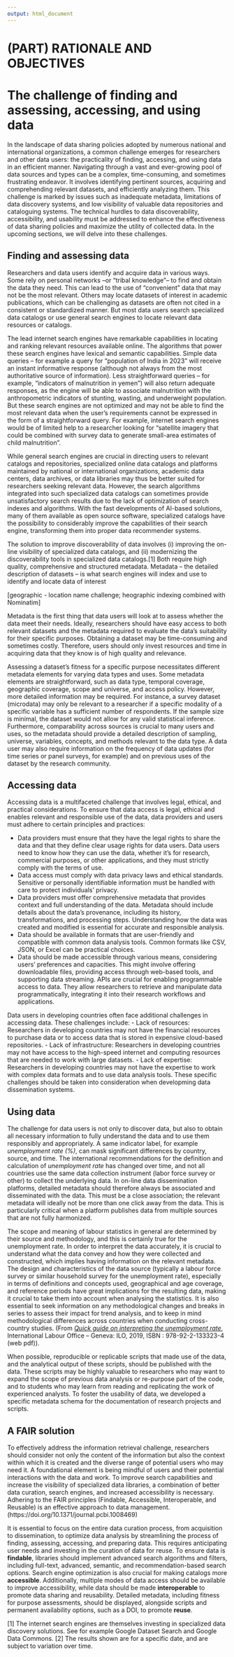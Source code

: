 ```yaml
---
output: html_document
---
```


# (PART) RATIONALE AND OBJECTIVES  {-}

# The challenge of finding and assessing, accessing, and using data {#chapter01}

In the landscape of data sharing policies adopted by numerous national and international organizations, a common challenge emerges for researchers and other data users: the practicality of finding, accessing, and using data in an efficient manner. Navigating through a vast and ever-growing pool of data sources and types can be a complex, time-consuming, and sometimes frustrating endeavor. It involves identifying pertinent sources, acquiring and comprehending relevant datasets, and efficiently analyzing them. This challenge is marked by issues such as inadequate metadata, limitations of data discovery systems, and low visibility of valuable data repositories and cataloguing systems. The technical hurdles to data discoverability, accessibility, and usability must be addressed to enhance the effectiveness of data sharing policies and maximize the utility of collected data. In the upcoming sections, we will delve into these challenges.

## Finding and assessing data

Researchers and data users identify and acquire data in various ways. Some rely on personal networks --or "tribal knowledge"-- to find and obtain the data they need. This can lead to the use of "convenient" data that may not be the most relevant. Others may locate datasets of interest in academic publications, which can be challenging as datasets are often not cited in a consistent or standardized manner. But most data users search specialized data catalogs or use general search engines to locate relevant data resources or catalogs.

The lead internet search engines have remarkable capabilities in locating and ranking relevant resources available online. The algorithms that power these search engines have lexical and semantic capabilities. Simple data queries -- for example a query for "population of India in 2023" will receive an instant informative response (although not always from the most authoritative source of information). Less straightforward queries -- for example, "indicators of malnutrition in yemen") will also return adequate responses, as the engine will be able to associate malnutrition with the anthropometric indicators of stunting, wasting, and underweight population. But these search engines are not optimized and may not be able to find the most relevant data when the user's requirements cannot be expressed in the form of a straightforward query. For example, internet search engines would be of limited help to a researcher looking for "satellite imagery that could be combined with survey data to generate small-area estimates of child malnutrition". 

While general search engines are crucial in directing users to relevant catalogs and repositories, specialized online data catalogs and platforms maintained by national or international organizations, academic data centers, data archives, or data libraries may thus be better suited for researchers seeking relevant data. However, the search algorithms integrated into such specialized data catalogs can sometimes provide unsatisfactory search results due to the lack of optimization of search indexes and algorithms. With the fast developments of AI-based solutions, many of them available as open source software, specialized catalogs have the possibility to considerably improve the capabilities of their search engine, transforming them into proper data recommender systems.

The solution to improve discoverability of data involves (i) improving the on-line visibility of specialized data catalogs, and (ii) modernizing the discoverability tools in specialized data catalogs.[1] Both require high quality, comprehensive and structured metadata. Metadata -- the detailed description of datasets -- is what search engines will index and use to identify and locate data of interest

[geographic - location name challenge; heographic indexing combined with Nominatim]

Metadata is the first thing that data users will look at to assess whether the data meet their needs. Ideally, researchers should have easy access to both relevant datasets and the metadata required to evaluate the data's suitability for their specific purposes. Obtaining a dataset may be time-consuming and sometimes costly. Therefore, users should only invest resources and time in acquiring data that they know is of high quality and relevance.

Assessing a dataset's fitness for a specific purpose necessitates different metadata elements for varying data types and uses. Some metadata elements are straightforward, such as data type, temporal coverage, geographic coverage, scope and universe, and access policy. However, more detailed information may be required. For instance, a survey dataset (microdata) may only be relevant to a researcher if a specific modality of a specific variable has a sufficient number of respondents. If the sample size is minimal, the dataset would not allow for any valid statistical inference. Furthermore, comparability across sources is crucial to many users and uses, so the metadata should provide a detailed description of sampling, universe, variables, concepts, and methods relevant to the data type. A data user may also require information on the frequency of data updates (for time series or panel surveys, for example) and on previous uses of the dataset by the research community.

## Accessing data

Accessing data is a multifaceted challenge that involves legal, ethical, and practical considerations. To ensure that data access is legal, ethical and enables relevant and responsible use of the data, data providers and users must adhere to certain principles and practices:

- Data providers must ensure that they have the legal rights to share the data and that they define clear usage rights for data users. Data users need to know how they can use the data, whether it's for research, commercial purposes, or other applications, and they must strictly comply with the terms of use.
- Data access must comply with data privacy laws and ethical standards. Sensitive or personally identifiable information must be handled with care to protect individuals' privacy.
- Data providers must offer comprehensive metadata that provides context and full understanding of the data. Metadata should include details about the data's provenance, including its history, transformations, and processing steps. Understanding how the data was created and modified is essential for accurate and responsible analysis. 
- Data should be available in formats that are user-friendly and compatible with common data analysis tools. Common formats like CSV, JSON, or Excel can be practical choices. 
- Data should be made accessible through various means, considering users' preferences and capacities. This might involve offering downloadable files, providing access through web-based tools, and supporting data streaming. APIs are crucial for enabling programmable access to data. They allow researchers to retrieve and manipulate data programmatically, integrating it into their research workflows and applications.

Data users in developing countries often face additional challenges in accessing data. These challenges include:
   - Lack of resources: Researchers in developing countries may not have the financial resources to purchase data or to access data that is stored in expensive cloud-based repositories.
   - Lack of infrastructure: Researchers in developing countries may not have access to the high-speed internet and computing resources that are needed to work with large datasets.
   - Lack of expertise: Researchers in developing countries may not have the expertise to work with complex data formats and to use data analysis tools.
These specific challenges should be taken into consideration when developming data dissemination systems.

## Using data

The challenge for data users is not only to discover data, but also to obtain all necessary information to fully understand the data and to use them responsibly and appropriately. A same indicator label, for example *unemployment rate (%)*, can mask significant differences by country, source, and time. The international recommendations for the definition and calculation of *unemployment rate* has changed over time, and not all countries use the same data collection instrument (labor force survey or other) to collect the underlying data. In on-line data dissemination platforms, detailed metadata should therefore always be associated and disseminated with the data. This must be a close association; the relevant metadata will ideally not be more than one click away from the data. This is particularly critical when a platform publishes data from multiple sources that are not fully harmonized.

:::quote
The scope and meaning of labour statistics in general are determined by their source and methodology, and this is certainly true for the unemployment rate. In order to interpret the data accurately, it is crucial to understand what the data convey and how they were collected and constructed, which implies having information on the relevant metadata. The design and characteristics of the data source (typically a labour force survey or similar household survey for the unemployment rate), especially in terms of definitions and concepts used, geographical and age coverage, and reference periods have great implications for the resulting data, making it crucial to take them into account when analysing the statistics. It is also essential to seek information on any methodological changes and breaks in series to assess their impact for trend analysis, and to keep in mind methodological differences across countries when conducting cross-country studies. (From [*Quick guide on interpreting the unemployment rate*](https://ilo.org/wcmsp5/groups/public/---dgreports/---stat/documents/publication/wcms_675155.pdf), International Labour Office – Geneva: ILO, 2019, ISBN : 978-92-2-133323-4 (web pdf)).
:::

When possible, reproducible or replicable scripts that made use of the data, and the analytical output of these scripts, should be published with the data. These scripts may be highly valuable to researchers who may want to expand the scope of previous data analysis or re-purpose part of the code, and to students who may learn from reading and replicating the work of experienced analysts. To foster the usability of data, we developed a specific metadata schema for the documentation of research projects and scripts.  

## A FAIR solution

To effectively address the information retrieval challenge, researchers should consider not only the content of the information but also the context within which it is created and the diverse range of potential users who may need it. A foundational element is being mindful of users and their potential interactions with the data and work. To improve search capabilities and increase the visibility of specialized data libraries, a combination of better data curation, search engines, and increased accessibility is necessary. Adhering to the FAIR principles (Findable, Accessible, Interoperable, and Reusable) is an effective approach to data management. (https://doi.org/10.1371/journal.pcbi.1008469)

It is essential to focus on the entire data curation process, from acquisition to dissemination, to optimize data analysis by streamlining the process of finding, assessing, accessing, and preparing data. This requires anticipating user needs and investing in the curation of data for reuse. To ensure data is **findable**, libraries should implement advanced search algorithms and filters, including full-text, advanced, semantic, and recommendation-based search options. Search engine optimization is also crucial for making catalogs more **accessible**. Additionally, multiple modes of data access should be available to improve accessibility, while data should be made **interoperable** to promote data sharing and reusability. Detailed metadata, including fitness for purpose assessments, should be displayed, alongside scripts and permanent availability options, such as a DOI, to promote **reuse**.

[1] The internet search engines are themselves investing in specialized data discovery solutions. See for example Google Dataset Search and Google Data Commons.
[2] The results shown are for a specific date, and are subject to variation over time.
